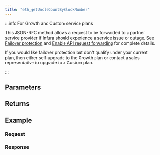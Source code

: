 ```yaml
---
title: "eth_getUncleCountByBlockNumber"
---
```




<Description />

:::info For Growth and Custom service plans

This JSON-RPC method allows a request to be forwarded to a partner service provider if Infura should
experience a service issue or outage. See [Failover protection](../../../concepts/failover-protection.md)
and [Enable API request forwarding](../../../how-to/enable-api-forwarding.md)
for complete details.

If you would like failover protection but don't qualify under your current plan, then either
self-upgrade to the Growth plan or contact a sales representative to upgrade to a Custom plan.

:::

## Parameters


<Params />

## Returns


<Returns />

## Example


<Example />

### Request


<Request />

### Response


<Response />
